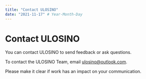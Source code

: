 ```yaml
---
title: "Contact ULOSINO"
date: "2021-11-17" # Year-Month-Day
---
```


# Contact ULOSINO

You can contact ULOSINO to send feedback or ask questions.

To contact the ULOSINO Team, email ulosino@outlook.com.

Please make it clear if work has an impact on your communication.

